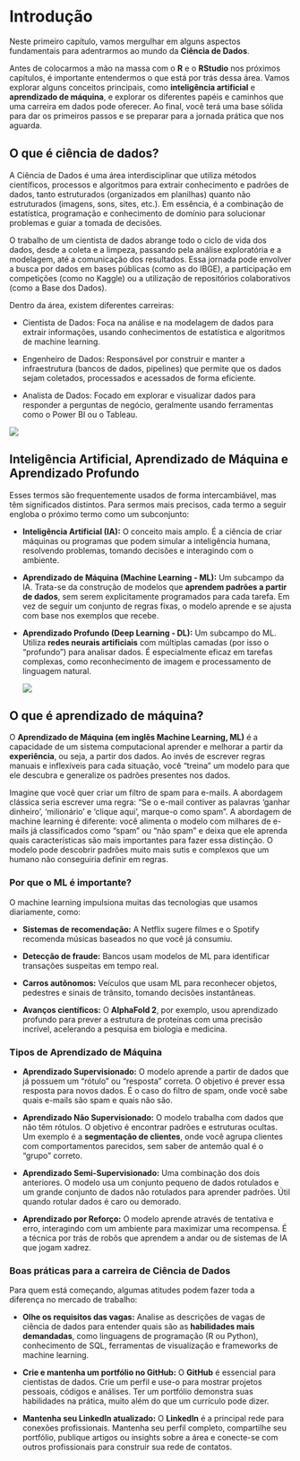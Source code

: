 # Introdução

Neste primeiro capítulo, vamos mergulhar em alguns aspectos fundamentais para adentrarmos ao mundo da **Ciência de Dados**.

Antes de colocarmos a mão na massa com o **R** e o **RStudio** nos próximos capítulos, é importante entendermos o que está por trás dessa área. Vamos explorar alguns conceitos principais, como **inteligência artificial** e **aprendizado de máquina**, e explorar os diferentes papéis e caminhos que uma carreira em dados pode oferecer. Ao final, você terá uma base sólida para dar os primeiros passos e se preparar para a jornada prática que nos aguarda.

## O que é ciência de dados?

A Ciência de Dados é uma área interdisciplinar que utiliza métodos científicos, processos e algoritmos para extrair conhecimento e padrões de dados, tanto estruturados (organizados em planilhas) quanto não estruturados (imagens, sons, sites, etc.). Em essência, é a combinação de estatística, programação e conhecimento de domínio para solucionar problemas e guiar a tomada de decisões.

O trabalho de um cientista de dados abrange todo o ciclo de vida dos dados, desde a coleta e a limpeza, passando pela análise exploratória e a modelagem, até a comunicação dos resultados. Essa jornada pode envolver a busca por dados em bases públicas (como as do IBGE), a participação em competições (como no Kaggle) ou a utilização de repositórios colaborativos (como a Base dos Dados).

Dentro da área, existem diferentes carreiras:

-   Cientista de Dados: Foca na análise e na modelagem de dados para extrair informações, usando conhecimentos de estatística e algoritmos de machine learning.

-   Engenheiro de Dados: Responsável por construir e manter a infraestrutura (bancos de dados, pipelines) que permite que os dados sejam coletados, processados e acessados de forma eficiente.

-   Analista de Dados: Focado em explorar e visualizar dados para responder a perguntas de negócio, geralmente usando ferramentas como o Power BI ou o Tableau.

![](images/clipboard-1032179354.png)

## Inteligência Artificial, Aprendizado de Máquina e Aprendizado Profundo

Esses termos são frequentemente usados de forma intercambiável, mas têm significados distintos. Para sermos mais precisos, cada termo a seguir engloba o próximo termo como um subconjunto:

-   **Inteligência Artificial (IA):** O conceito mais amplo. É a ciência de criar máquinas ou programas que podem simular a inteligência humana, resolvendo problemas, tomando decisões e interagindo com o ambiente.

-   **Aprendizado de Máquina (Machine Learning - ML):** Um subcampo da IA. Trata-se da construção de modelos que **aprendem padrões a partir de dados**, sem serem explicitamente programados para cada tarefa. Em vez de seguir um conjunto de regras fixas, o modelo aprende e se ajusta com base nos exemplos que recebe.

-   **Aprendizado Profundo (Deep Learning - DL):** Um subcampo do ML. Utiliza **redes neurais artificiais** com múltiplas camadas (por isso o "profundo") para analisar dados. É especialmente eficaz em tarefas complexas, como reconhecimento de imagem e processamento de linguagem natural.

    ![](images/clipboard-1209981192.png)

## O que é aprendizado de máquina?

O **Aprendizado de Máquina (em inglês Machine Learning, ML)** é a capacidade de um sistema computacional aprender e melhorar a partir da **experiência**, ou seja, a partir dos dados. Ao invés de escrever regras manuais e inflexíveis para cada situação, você "treina" um modelo para que ele descubra e generalize os padrões presentes nos dados.

Imagine que você quer criar um filtro de spam para e-mails. A abordagem clássica seria escrever uma regra: "Se o e-mail contiver as palavras 'ganhar dinheiro', 'milionário' e 'clique aqui', marque-o como spam". A abordagem de machine learning é diferente: você alimenta o modelo com milhares de e-mails já classificados como "spam" ou "não spam" e deixa que ele aprenda quais características são mais importantes para fazer essa distinção. O modelo pode descobrir padrões muito mais sutis e complexos que um humano não conseguiria definir em regras.

### Por que o ML é importante?

O machine learning impulsiona muitas das tecnologias que usamos diariamente, como:

-   **Sistemas de recomendação:** A Netflix sugere filmes e o Spotify recomenda músicas baseados no que você já consumiu.

-   **Detecção de fraude:** Bancos usam modelos de ML para identificar transações suspeitas em tempo real.

-   **Carros autônomos:** Veículos que usam ML para reconhecer objetos, pedestres e sinais de trânsito, tomando decisões instantâneas.

-   **Avanços científicos:** O **AlphaFold 2**, por exemplo, usou aprendizado profundo para prever a estrutura de proteínas com uma precisão incrível, acelerando a pesquisa em biologia e medicina.

### Tipos de Aprendizado de Máquina

-   **Aprendizado Supervisionado:** O modelo aprende a partir de dados que já possuem um "rótulo" ou "resposta" correta. O objetivo é prever essa resposta para novos dados. É o caso do filtro de spam, onde você sabe quais e-mails são spam e quais não são.

-   **Aprendizado Não Supervisionado:** O modelo trabalha com dados que não têm rótulos. O objetivo é encontrar padrões e estruturas ocultas. Um exemplo é a **segmentação de clientes**, onde você agrupa clientes com comportamentos parecidos, sem saber de antemão qual é o "grupo" correto.

-   **Aprendizado Semi-Supervisionado:** Uma combinação dos dois anteriores. O modelo usa um conjunto pequeno de dados rotulados e um grande conjunto de dados não rotulados para aprender padrões. Útil quando rotular dados é caro ou demorado.

-   **Aprendizado por Reforço:** O modelo aprende através de tentativa e erro, interagindo com um ambiente para maximizar uma recompensa. É a técnica por trás de robôs que aprendem a andar ou de sistemas de IA que jogam xadrez.

### Boas práticas para a carreira de Ciência de Dados

Para quem está começando, algumas atitudes podem fazer toda a diferença no mercado de trabalho:

-   **Olhe os requisitos das vagas:** Analise as descrições de vagas de ciência de dados para entender quais são as **habilidades mais demandadas**, como linguagens de programação (R ou Python), conhecimento de SQL, ferramentas de visualização e frameworks de machine learning.

-   **Crie e mantenha um portfólio no GitHub:** O **GitHub** é essencial para cientistas de dados. Crie um perfil e use-o para mostrar projetos pessoais, códigos e análises. Ter um portfólio demonstra suas habilidades na prática, muito além do que um currículo pode dizer.

-   **Mantenha seu LinkedIn atualizado:** O **LinkedIn** é a principal rede para conexões profissionais. Mantenha seu perfil completo, compartilhe seu portfólio, publique artigos ou insights sobre a área e conecte-se com outros profissionais para construir sua rede de contatos.\
